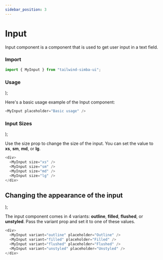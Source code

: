 ```yaml
---
sidebar_position: 3
---
```



# Input

Input component is a component that is used to get user input in a text field.

### Import

```js
import { MyInput } from "tailwind-simba-ui";
```

### Usage

  <div className="border-2 rounded-xl mb-4">
    <div className="m-2">
      <MyInput placeholder="Basic usage" />
    </div>
  </div>
);

Here's a basic usage example of the Input component:

<BasicUsage></BasicUsage>

```js
<MyInput placeholder="Basic usage" />
```

### Input Sizes

  <div className="flex flex-col border-2 rounded-xl mb-4">
    <div className="m-2">
      <MyInput size="xs" placeholder="extra small size"></MyInput>
    </div>
    <div className="m-2">
      <MyInput size="sm" placeholder="small size"></MyInput>
    </div>
    <div className="m-2">
      <MyInput size="md" placeholder="medium size"></MyInput>
    </div>
    <div className="m-2">
      <MyInput size="lg" placeholder="large size"></MyInput>
    </div>
  </div>
);

Use the size prop to change the size of the input. You can set the value to **xs**, **sm**, **md**, or **lg**.

<InputSizes></InputSizes>

```js
<div>
  <MyInput size="xs" />
  <MyInput size="sm" />
  <MyInput size="md" />
  <MyInput size="lg" />
</div>
```

## Changing the appearance of the input

  <div className="flex flex-col border-2 rounded-xl mb-4">
    <div className="m-2">
      <MyInput variant="outline" placeholder="Outline" />
    </div>
    <div className="m-2">
      <MyInput variant="filled" placeholder="Filled" />
    </div>
    <div className="m-2">
      <MyInput variant="flushed" placeholder="Flushed" />
    </div>
    <div className="m-2">
      <MyInput variant="unstyled" placeholder="Unstyled" />
    </div>
  </div>
);

The input component comes in 4 variants: **outline**, **filled**, **flushed**, or **unstyled**. Pass the variant prop and set it to one of these values.

<InputVariants></InputVariants>

```js
<div>
  <MyInput variant="outline" placeholder="Outline" />
  <MyInput variant="filled" placeholder="Filled" />
  <MyInput variant="flushed" placeholder="Flushed" />
  <MyInput variant="unstyled" placeholder="Unstyled" />
</div>
```
